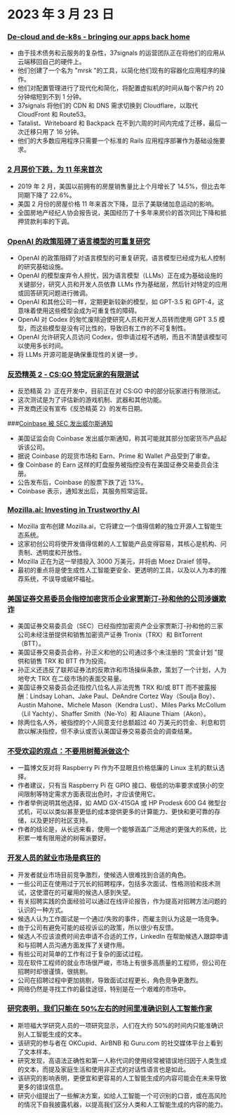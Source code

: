 
<Steps>

# 2023 年 3 月 23 日

### [De-cloud and de-k8s - bringing our apps back home](https://dev.37signals.com/bringing-our-apps-back-home/?ref=hackernewsgpt.com)

- 由于技术债务和云服务的复杂性，37signals 的运营团队正在将他们的应用从云端移回自己的硬件上。
- 他们创建了一个名为 "mrsk "的工具，以简化他们现有的容器化应用程序的操作。
- 他们对配置管理进行了现代化和简化，将配置虚拟机的时间从每个客户约 20 分钟缩短到不到 1 分钟。
- 37signals 将他们的 CDN 和 DNS 需求切换到 Cloudflare，以取代 CloudFront 和 Route53。
- Tatalist、Writeboard 和 Backpack 在不到六周的时间内完成了迁移，最后一次迁移只用了 16 分钟。
- 他们的大多数应用程序只需要一个标准的 Rails 应用程序部署作为基础设施要求。

### [2 月房价下跌，为 11 年来首次](https://www.wsj.com/articles/home-prices-fell-in-february-for-first-time-in-11-years-73df0107?ref=hackernewsgpt.com)

- 2019 年 2 月，美国以前拥有的房屋销售量比上个月增长了 14.5%，但比去年同期下降了 22.6%。
- 美国 2 月份的房屋价格 11 年来首次下降，显示了美联储加息运动的影响。
- 全国房地产经纪人协会报告说，美国经历了十多年来房价的首次同比下降和抵押贷款利率的下调。

### [OpenAI 的政策阻碍了语言模型的可重复研究](https://aisnakeoil.substack.com/p/openais-policies-hinder-reproducible?ref=hackernewsgpt.com)

- OpenAI 的政策阻碍了对语言模型的可重复研究，语言模型已经成为私人控制的研究基础设施。
- OpenAI 的模型废弃令人担忧，因为语言模型（LLMs）正在成为基础设施的关键部分，研究人员和开发人员依靠 LLMs 作为基础层，然后针对特定的应用或回答研究问题进行微调。
- OpenAI 和其他公司一样，定期更新较新的模型，如 GPT-3.5 和 GPT-4，这意味着使用这些模型会成为可重复性的障碍。
- OpenAI 对 Codex 的匆忙废除迫使研究人员和开发人员转而使用 GPT 3.5 模型，而这些模型是没有可比性的，导致旧有工作的不可复制性。
- OpenAI 允许研究人员访问 Codex，但申请过程不透明，而且不清楚该模型可以使用多长时间。
- 将 LLMs 开源可能是确保重现性的关键一步。

### [反恐精英 2 - CS:GO 特定玩家的有限测试](https://counter-strike.net/cs2?ref=hackernewsgpt.com)

- 反恐精英 2》正在开发中，目前正在对 CS:GO 中的部分玩家进行有限测试。
- 这次测试是为了评估新的游戏机制、武器和其他功能。
- 开发商还没有宣布《反恐精英 2》的发布日期。

###[Coinbase 被 SEC 发出威尔斯通知](https://www.reuters.com/legal/coinbase-issued-wells-notice-by-sec-2023-03-22/?ref=hackernewsgpt.com)

- 美国证监会向 Coinbase 发出威尔斯通知，称其可能就其部分加密货币产品起诉该公司。
- 据说 Coinbase 的现货市场和 Earn、Prime 和 Wallet 产品受到了审查。
- 像 Coinbase 的 Earn 这样的盯盘服务被指控没有在美国证券交易委员会注册。
- 公告发布后，Coinbase 的股票下跌了近 13%。
- Coinbase 表示，通知发出后，其服务照常运营。

### [Mozilla.ai: Investing in Trustworthy AI](https://blog.mozilla.org/en/mozilla/introducing-mozilla-ai-investing-in-trustworthy-ai/?ref=hackernewsgpt.com)

- Mozilla 宣布创建 Mozilla.ai，它将建立一个值得信赖的独立开源人工智能生态系统。
- 这家初创公司将使开发值得信赖的人工智能产品变得容易，其核心是机构、问责制、透明度和开放性。
- Mozilla 正在为这一举措投入 3000 万美元，并将由 Moez Draief 领导。
- 最初的重点将是使生成性人工智能更安全、更透明的工具，以及以人为本的推荐系统，不误导或破坏福祉。

### [美国证券交易委员会指控加密货币企业家贾斯汀-孙和他的公司涉嫌欺诈](https://www.sec.gov/news/press-release/2023-59?ref=hackernewsgpt.com)

- 美国证券交易委员会（SEC）已经指控加密资产企业家贾斯汀-孙和他的三家公司未经注册提供和销售加密资产证券 Tronix（TRX）和 BitTorrent（BTT）。
- 美国证券交易委员会称，孙正义和他的公司通过多个未注册的 "赏金计划 "提供和销售 TRX 和 BTT 作为投资。
- 孙正义还违反了联邦证券法的反欺诈和市场操纵条款，策划了一个计划，人为地夸大 TRX 在二级市场的表面交易量。
- 美国证券交易委员会还指控八位名人非法兜售 TRX 和/或 BTT 而不披露报酬：Lindsay Lohan、Jake Paul、DeAndre Cortez Way（Soulja Boy）、Austin Mahone、Michele Mason（Kendra Lust）、Miles Parks McCollum（Lil Yachty）、Shaffer Smith（Ne-Yo）和 Aliaune Thiam（Akon）。
- 除两位名人外，被指控的个人同意支付总额超过 40 万美元的罚金、利息和罚款以解决指控，但不承认或否认美国证券交易委员会的调查结果。

### [不受欢迎的观点：不要用树莓派做这个](https://set-inform.com/2021/08/24/unpopular-opinion-dont-use-a-raspberry-pi-for-that/?ref=hackernewsgpt.com)

- 一篇博文反对将 Raspberry Pi 作为不显眼且价格低廉的 Linux 主机的默认选择。
- 作者建议，只有当 Raspberry Pi 在 GPIO 接口、极低的功率要求或狭小的空间限制等特定需求方面表现出色时，才应该使用它。
- 作者举例说明其他选择，如 AMD GX-415GA 或 HP Prodesk 600 G4 微型台式机，可以以类似甚至更低的成本提供更多的计算能力、更快和更可靠的存储，以及更好的社区支持。
- 作者的结论是，从长远来看，使用一个能够涵盖广泛用途的更强大的系统，比积累一堆有限用途的树莓派要好。

### [开发人员的就业市场是疯狂的](https://old.reddit.com/r/ExperiencedDevs/comments/11xq5cz/the_developer_job_market_is_insane_right_now/?ref=hackernewsgpt.com)

- 开发者就业市场目前竞争激烈，使候选人很难找到合适的角色。
- 一些公司正在使用过于冗长的招聘程序，包括多次面试、性格测验和技术测试，这使潜在的可雇用的候选人感到失望。
- 有关招聘实践的负面经验可以通过在线评论报告，作为提高对招聘方法问题的认识的一种方式。
- 候选人认为工作面试是一个通过/失败的事件，而雇主则认为这是一场竞争。
- 由于公司有避免可能的歧视诉讼的政策，所以很少有反馈。
- 候选人不应该浪费时间去申请不合适的工作，LinkedIn 在帮助候选人跟踪申请和与招聘人员沟通方面发挥了关键作用。
- 有些公司对简单的工作有过于复杂的面试过程。
- 现在软件工程师的就业市场很严峻，市场上有很多高质量的工程师，但公司在招聘时却很谨慎，很挑剔。
- 公司在招聘过程中更加挑剔，导致面试过程更长，角色竞争更激烈。
- 网络仍然是寻找工作的最佳途径，特别是在一个艰难的市场中。

### [研究表明，我们只能在 50%左右的时间里准确识别人工智能作家](https://hai.stanford.edu/news/was-written-human-or-ai-tsu?ref=hackernewsgpt.com)

- 斯坦福大学研究人员的一项研究显示，人们在大约 50%的时间内只能准确识别人工智能生成的文本。
- 该研究的参与者在 OKCupid、AirBNB 和 Guru.com 的社交媒体平台上看到了文本样本。
- 研究发现，高语法正确性和第一人称代词的使用经常被错误地归因于人类生成的文本，而提及家庭生活和使用非正式的对话性语言也是如此。
- 该研究的影响表明，更便宜和更容易的人工智能生成的内容可能会在未来导致更多的错误信息。
- 研究小组提出了一些解决方案，如给人工智能一个可识别的口音，或在高风险的情况下自我披露机器，以提高我们区分人类和人工智能生成的内容的能力。

</Steps>
